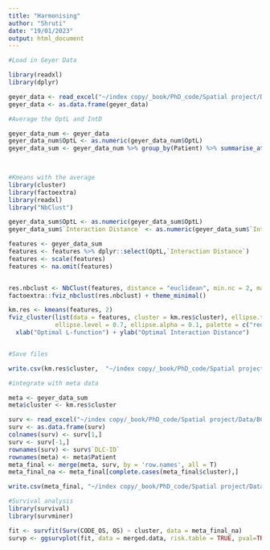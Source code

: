 ```yaml
---
title: "Harmonising"
author: "Shruti"
date: "19/01/2023"
output: html_document
---
```


```r
#Load in Geyer Data 

library(readxl)
library(dplyr)

geyer_data <- read_excel("~/index copy/_book/PhD_code/Spatial project/Data/Geyer_BCA.xlsx")
geyer_data <- as.data.frame(geyer_data)
```

```r
#Average the OptL and IntD

geyer_data_num <- geyer_data
geyer_data_num$OptL <- as.numeric(geyer_data_num$OptL)
geyer_data_sum <- geyer_data_num %>% group_by(Patient) %>% summarise_at(c("OptL", "Interaction Distance"), mean, na.rm = T)

                                                                     
```

```r
#Kmeans with the average
library(cluster)
library(factoextra)
library(readxl)
library("NbClust")

geyer_data_sum$OptL <- as.numeric(geyer_data_sum$OptL)
geyer_data_sum$`Interaction Distance` <- as.numeric(geyer_data_sum$`Interaction Distance`)

features <- geyer_data_sum
features <- features %>% dplyr::select(OptL,`Interaction Distance`)
features <- scale(features)
features <- na.omit(features)


res.nbclust <- NbClust(features, distance = "euclidean", min.nc = 2, max.nc = 10, method = "median", index ="all")
factoextra::fviz_nbclust(res.nbclust) + theme_minimal()

km.res <- kmeans(features, 2)
fviz_cluster(list(data = features, cluster = km.res$cluster), ellipse.type = "norm", geom = "point", stand = FALSE, ggtheme = theme_classic(),
             ellipse.level = 0.7, ellipse.alpha = 0.1, palette = c("red","blue")) +
  xlab("Optimal L-function") + ylab("Optimal Interaction Distance") 


#Save files 

write.csv(km.res$cluster,  "~/index copy/_book/PhD_code/Spatial project/Results /BCA/Harmonised/km.cluster.csv")


```

```r
#integrate with meta data 

meta <- geyer_data_sum
meta$cluster <- km.res$cluster

surv <- read_excel("~/index copy/_book/PhD_code/Spatial project/Data/BCA/Survival_data_BCA.xlsx")
surv <- as.data.frame(surv)
colnames(surv) <- surv[1,]
surv <- surv[-1,]
rownames(surv) <- surv$`DLC-ID`
rownames(meta) <- meta$Patient
meta_final <- merge(meta, surv, by = 'row.names', all = T)
meta_final_na <- meta_final[complete.cases(meta_final$cluster),]

write.csv(meta_final, "~/index copy/_book/PhD_code/Spatial project/Data/BCA/metadata_clusters_all.csv")


```

```r
#Survival analysis 
library(survival)
library(survminer)

fit <- survfit(Surv(CODE_OS, OS) ~ cluster, data = meta_final_na)
survp <- ggsurvplot(fit, data = merged.data, risk.table = TRUE, pval=TRUE, palette = c("red", "blue"))

```


